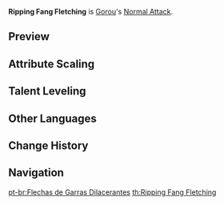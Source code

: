 {{Talent Infobox
|image         = Talent Ripping Fang Fletching.png
|character     = Gorou
|type          = Normal Attack
|info          = '''Normal Attack'''<br />Perform up to 4 consecutive shots with a bow.<br /><br />'''Charged Attack'''<br />Perform a more precise '''Aimed Shot''' with increased DMG.<br />While aiming, stone crystals will accumulate on the arrowhead. A fully charged crystalline arrow will deal {{Color|Geo|Geo DMG}}.<br /><br />'''Plunging Attack'''<br />Fires off a shower of arrows in mid-air before falling and striking the ground, dealing AoE DMG upon impact.
|hit1          = 37.8 - 74.6%
|hit2          = 37.2 - 73.4%
|hit3          = 49.5 - 97.8%
|hit4          = 59 - 116.6%
|aimed         = 43.9 - 86.7%
|charged       = 124 - 223.2%
|plunge        = 56.8 - 112.3%
|plungeLow     = 113.6 - 224.6
|plungeHigh    = 141.9 - 280.6%
|scale_att1    = ATK
}}
'''Ripping Fang Fletching''' is [[Gorou]]'s [[Normal Attack]].

==Preview==
{{Preview
|file1    = Ripping Fang Fletching Normal Preview
|caption1 = Normal Attack

|file2    = Ripping Fang Fletching Charged Preview
|caption2 = Charged Attack

|file3    = Ripping Fang Fletching Plunge Preview
|caption3 = Plunge Attack
}}
{{Clr}}

==Attribute Scaling==
{{Talent Scaling
|talentType=Normal Attack
|levels=11
|order=hit1,hit2,hit3,hit4,charged_title,aimed,fully-chargedaimedshot,plunge_title,plunge,plungelow,plungehigh
|titles=1-Hit DMG (%),2-Hit DMG (%),3-Hit DMG (%),4-Hit DMG (%),Charged Attack (Aimed Shot),Aimed Shot (%),Fully-Charged Aimed Shot (%),Plunging Attack,Plunge DMG (%),Low Plunge DMG (%),High Plunge DMG (%)
|hit1_1=37.75
|hit1_2=40.83
|hit1_3=43.9
|hit1_4=48.29
|hit1_5=51.36
|hit1_6=54.87
|hit1_7=59.7
|hit1_8=64.53
|hit1_9=69.36
|hit1_10=74.63
|hit1_11=79.9
|hit2_1=37.15
|hit2_2=40.18
|hit2_3=43.2
|hit2_4=47.52
|hit2_5=50.54
|hit2_6=54
|hit2_7=58.75
|hit2_8=63.5
|hit2_9=68.26
|hit2_10=73.44
|hit2_11=78.62
|hit3_1=49.45
|hit3_2=53.47
|hit3_3=57.5
|hit3_4=63.25
|hit3_5=67.27
|hit3_6=71.88
|hit3_7=78.2
|hit3_8=84.52
|hit3_9=90.85
|hit3_10=97.75
|hit3_11=104.65
|hit4_1=59
|hit4_2=63.8
|hit4_3=68.6
|hit4_4=75.46
|hit4_5=80.26
|hit4_6=85.75
|hit4_7=93.3
|hit4_8=100.84
|hit4_9=108.39
|hit4_10=116.62
|hit4_11=124.85
|aimed_1=43.86
|aimed_2=47.43
|aimed_3=51
|aimed_4=56.1
|aimed_5=59.67
|aimed_6=63.75
|aimed_7=69.36
|aimed_8=74.97
|aimed_9=80.58
|aimed_10=86.7
|aimed_11=92.82
|fully-chargedaimedshot_1=124
|fully-chargedaimedshot_2=133.3
|fully-chargedaimedshot_3=142.6
|fully-chargedaimedshot_4=155
|fully-chargedaimedshot_5=164.3
|fully-chargedaimedshot_6=173.6
|fully-chargedaimedshot_7=186
|fully-chargedaimedshot_8=198.4
|fully-chargedaimedshot_9=210.8
|fully-chargedaimedshot_10=223.2
|fully-chargedaimedshot_11=235.6
|plunge_1=56.83
|plunge_2=61.45
|plunge_3=66.08
|plunge_4=72.69
|plunge_5=77.31
|plunge_6=82.6
|plunge_7=89.87
|plunge_8=97.14
|plunge_9=104.41
|plunge_10=112.34
|plunge_11=120.27
|plungelow_1=113.63
|plungelow_2=122.88
|plungelow_3=132.13
|plungelow_4=145.35
|plungelow_5=154.59
|plungelow_6=165.17
|plungelow_7=179.7
|plungelow_8=194.23
|plungelow_9=208.77
|plungelow_10=224.62
|plungelow_11=240.48
|plungehigh_1=141.93
|plungehigh_2=153.49
|plungehigh_3=165.04
|plungehigh_4=181.54
|plungehigh_5=193.1
|plungehigh_6=206.3
|plungehigh_7=224.45
|plungehigh_8=242.61
|plungehigh_9=260.76
|plungehigh_10=280.57
|plungehigh_11=300.37
}}

==Talent Leveling==
{{Talent Upgrade|Gorou}}
<!--
==Trivia==
-->
==Other Languages==
{{Other Languages
|en      = Ripping Fang Fletching
|zhs     = 呲牙裂扇箭
|zhs_rm  = Zī yá liè shàn jiàn
|zht     = 呲牙裂扇箭
|zht_rm  = Zī yá liè shàn jiàn
|zh_tl   = 
|ja      = 獣牙裂扇矢
|ja_rm   = Juuga Retsusenshi{{Assumed}}
|ja_tl   = 
|ko      = 야수 이빨 화살
|ko_rm   = Yasu Ippal Hwasal
|ko_tl   = Beast Fang Arrow
|es      = Flecha resquebrajadora
|es_tl   = Shattering Arrow
|fr      = Empenne aux crocs acérés
|fr_tl   = Sharp Fang Fletching
|ru      = Оперение терзающего клыка
|ru_tl   = The Feathering of the Tormenting Fang
|th      = Ripping Fang Fletching
|vi      = Mũi Tên Cào Xé
|vi_tl   = Ripping Archery
|de      = Gefletschte Zähne
|de_tl   = Snarled Fangs
|id      = Ripping Fang Fletching
|pt      = Flechas de Garras Dilacerantes
|pt_tl   = Arrows of Lacerating Claws
}}

==Change History==
{{Change History|2.3}}

==Navigation==
{{Talent Navbox|Gorou}}
[[pt-br:Flechas de Garras Dilacerantes]]
[[th:Ripping Fang Fletching]]